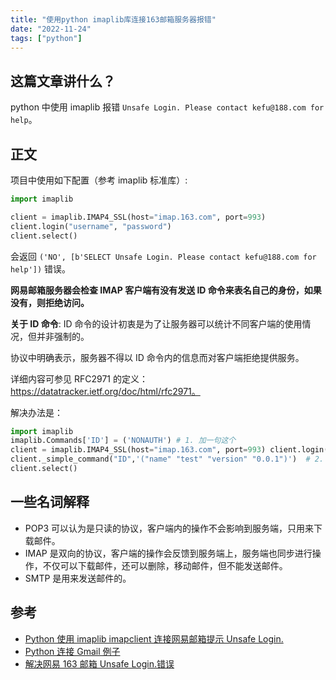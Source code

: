 ```yaml
---
title: "使用python imaplib库连接163邮箱服务器报错"
date: "2022-11-24"
tags: ["python"]
---
```


## 这篇文章讲什么？

python 中使用 imaplib 报错 `Unsafe Login. Please contact kefu@188.com for help`。

## 正文

项目中使用如下配置（参考 imaplib 标准库）:

```python
import imaplib

client = imaplib.IMAP4_SSL(host="imap.163.com", port=993)
client.login("username", "password")
client.select()
```

会返回 `('NO', [b'SELECT Unsafe Login. Please contact kefu@188.com for help'])` 错误。

**网易邮箱服务器会检查 IMAP 客户端有没有发送 ID 命令来表名自己的身份，如果没有，则拒绝访问。**

**关于 ID 命令**:
ID 命令的设计初衷是为了让服务器可以统计不同客户端的使用情况，但并非强制的。

协议中明确表示，服务器不得以 ID 命令内的信息而对客户端拒绝提供服务。

详细内容可参见 RFC2971 的定义：https://datatracker.ietf.org/doc/html/rfc2971。

解决办法是：

```python
import imaplib
imaplib.Commands['ID'] = ('NONAUTH') # 1. 加一句这个
client = imaplib.IMAP4_SSL(host="imap.163.com", port=993) client.login("username", "password")
client._simple_command("ID",'("name" "test" "version" "0.0.1")')  # 2. 加一句这个
client.select()
```

## 一些名词解释

- POP3 可以认为是只读的协议，客户端内的操作不会影响到服务端，只用来下载邮件。
- IMAP 是双向的协议，客户端的操作会反馈到服务端上，服务端也同步进行操作，不仅可以下载邮件，还可以删除，移动邮件，但不能发送邮件。
- SMTP 是用来发送邮件的。

## 参考

- [Python 使用 imaplib imapclient 连接网易邮箱提示 Unsafe Login. ](https://blog.csdn.net/jony_online/article/details/108638571)
- [Python 连接 Gmail 例子](https://gist.github.com/magicshui/3788005)
- [解决网易 163 邮箱 Unsafe Login.错误](https://blog.yrpang.com/posts/45207/)
